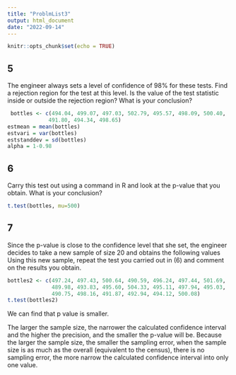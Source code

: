```yaml
---
title: "ProblmList3"
output: html_document
date: "2022-09-14"
---
```


```r
knitr::opts_chunk$set(echo = TRUE)
```

## 5

The engineer always sets a level of confidence of 98% for these tests. Find a rejection region for the test at this level. Is the value of the test statistic inside or outside the rejection region? What is your conclusion?

```r
 bottles <- c(494.04, 499.07, 497.03, 502.79, 495.57, 498.09, 500.40,
             491.80, 494.34, 498.65)
estmean = mean(bottles)
estvari = var(bottles)
eststanddev = sd(bottles)
alpha = 1-0.98

```

## 6

 Carry this test out using a command in R and look at the p-value that you obtain. What is your conclusion?
 
```r
t.test(bottles, mu=500) 
```



## 7
Since the p-value is close to the confidence level that she set, the engineer decides to take a new sample of size 20 and obtains the following values
Using this new sample, repeat the test you carried out in (6) and comment on the results you obtain.

```r
bottles2 <- c(497.24, 497.43, 500.64, 490.59, 496.24, 497.44, 501.69,
              489.98, 493.83, 495.60, 504.33, 495.11, 497.94, 495.03,
              490.75, 498.16, 491.87, 492.94, 494.12, 500.08)
t.test(bottles2)
```

We can find that p value is smaller.

The larger the sample size, the narrower the calculated confidence interval and the higher the precision, and the smaller the p-value will be. 
Because the larger the sample size, the smaller the sampling error, when the sample size is as much as the overall (equivalent to the census), there is no sampling error, the more narrow the calculated confidence interval into only one value. 